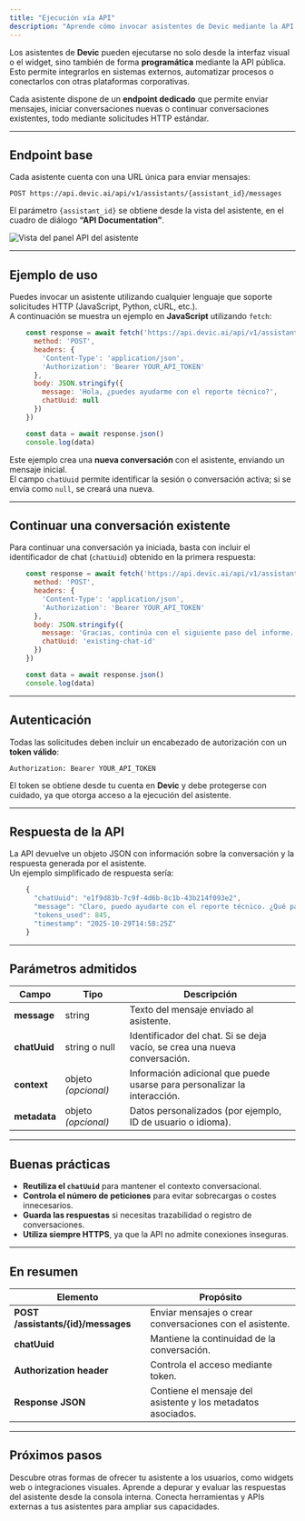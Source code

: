 ```yaml
---
title: "Ejecución vía API"
description: "Aprende cómo invocar asistentes de Devic mediante la API para integrarlos con tus aplicaciones o flujos personalizados."
---
```


Los asistentes de **Devic** pueden ejecutarse no solo desde la interfaz visual o el widget, sino también de forma **programática** mediante la API pública.  
Esto permite integrarlos en sistemas externos, automatizar procesos o conectarlos con otras plataformas corporativas.

Cada asistente dispone de un **endpoint dedicado** que permite enviar mensajes, iniciar conversaciones nuevas o continuar conversaciones existentes, todo mediante solicitudes HTTP estándar.

---

## Endpoint base

Cada asistente cuenta con una URL única para enviar mensajes:

`POST https://api.devic.ai/api/v1/assistants/{assistant_id}/messages`

El parámetro `{assistant_id}` se obtiene desde la vista del asistente, en el cuadro de diálogo **“API Documentation”**.

![Vista del panel API del asistente](fa7d3f7e-ede5-472c-a8b4-b30767ec8318.png)

---

## Ejemplo de uso

Puedes invocar un asistente utilizando cualquier lenguaje que soporte solicitudes HTTP (JavaScript, Python, cURL, etc.).  
A continuación se muestra un ejemplo en **JavaScript** utilizando `fetch`:

```js
    const response = await fetch('https://api.devic.ai/api/v1/assistants/{assistant_id}/messages', {
      method: 'POST',
      headers: {
        'Content-Type': 'application/json',
        'Authorization': 'Bearer YOUR_API_TOKEN'
      },
      body: JSON.stringify({
        message: 'Hola, ¿puedes ayudarme con el reporte técnico?',
        chatUuid: null
      })
    })

    const data = await response.json()
    console.log(data)
```

Este ejemplo crea una **nueva conversación** con el asistente, enviando un mensaje inicial.  
El campo `chatUuid` permite identificar la sesión o conversación activa; si se envía como `null`, se creará una nueva.

---

## Continuar una conversación existente

Para continuar una conversación ya iniciada, basta con incluir el identificador de chat (`chatUuid`) obtenido en la primera respuesta:

```js
    const response = await fetch('https://api.devic.ai/api/v1/assistants/{assistant_id}/messages', {
      method: 'POST',
      headers: {
        'Content-Type': 'application/json',
        'Authorization': 'Bearer YOUR_API_TOKEN'
      },
      body: JSON.stringify({
        message: 'Gracias, continúa con el siguiente paso del informe.',
        chatUuid: 'existing-chat-id'
      })
    })

    const data = await response.json()
    console.log(data)
```

---

## Autenticación

Todas las solicitudes deben incluir un encabezado de autorización con un **token válido**:

    Authorization: Bearer YOUR_API_TOKEN

El token se obtiene desde tu cuenta en **Devic** y debe protegerse con cuidado, ya que otorga acceso a la ejecución del asistente.

---

## Respuesta de la API

La API devuelve un objeto JSON con información sobre la conversación y la respuesta generada por el asistente.  
Un ejemplo simplificado de respuesta sería:

```js
    {
      "chatUuid": "e1f9d83b-7c9f-4d6b-8c1b-43b214f093e2",
      "message": "Claro, puedo ayudarte con el reporte técnico. ¿Qué parte deseas revisar?",
      "tokens_used": 845,
      "timestamp": "2025-10-29T14:58:25Z"
    }
```
---

## Parámetros admitidos

| Campo | Tipo | Descripción |
|--------|------|-------------|
| **message** | string | Texto del mensaje enviado al asistente. |
| **chatUuid** | string o null | Identificador del chat. Si se deja vacío, se crea una nueva conversación. |
| **context** | objeto *(opcional)* | Información adicional que puede usarse para personalizar la interacción. |
| **metadata** | objeto *(opcional)* | Datos personalizados (por ejemplo, ID de usuario o idioma). |

---

## Buenas prácticas

- **Reutiliza el `chatUuid`** para mantener el contexto conversacional.  
- **Controla el número de peticiones** para evitar sobrecargas o costes innecesarios.  
- **Guarda las respuestas** si necesitas trazabilidad o registro de conversaciones.  
- **Utiliza siempre HTTPS**, ya que la API no admite conexiones inseguras.

---

## En resumen

| Elemento | Propósito |
|-----------|------------|
| **POST /assistants/{id}/messages** | Enviar mensajes o crear conversaciones con el asistente. |
| **chatUuid** | Mantiene la continuidad de la conversación. |
| **Authorization header** | Controla el acceso mediante token. |
| **Response JSON** | Contiene el mensaje del asistente y los metadatos asociados. |

---

## Próximos pasos

<CardGroup cols={2}>
  <Card title="Other options" icon="layout" href="./other-options">
    Descubre otras formas de ofrecer tu asistente a los usuarios, como widgets web o integraciones visuales.
  </Card>
  <Card title="Conversation Console" icon="terminal" href="./conversation-console">
    Aprende a depurar y evaluar las respuestas del asistente desde la consola interna.
  </Card>
  <Card title="Tools" icon="wrench" href="./tools">
    Conecta herramientas y APIs externas a tus asistentes para ampliar sus capacidades.
  </Card>
</CardGroup>


